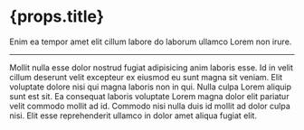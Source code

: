 # {props.title}

Enim ea tempor amet elit cillum labore do laborum ullamco Lorem non irure.

---

Mollit nulla esse dolor nostrud fugiat adipisicing anim laboris esse. Id in velit cillum deserunt velit excepteur ex eiusmod eu sunt magna sit veniam.
Elit voluptate dolore nisi qui magna laboris non in qui. Nulla culpa Lorem aliquip sunt est sit. Ea consequat laboris voluptate Lorem magna dolor elit pariatur
velit commodo mollit ad id. Commodo nisi nulla duis id mollit ad dolor culpa nisi. Elit esse reprehenderit ullamco in dolor amet aliqua fugiat elit.


